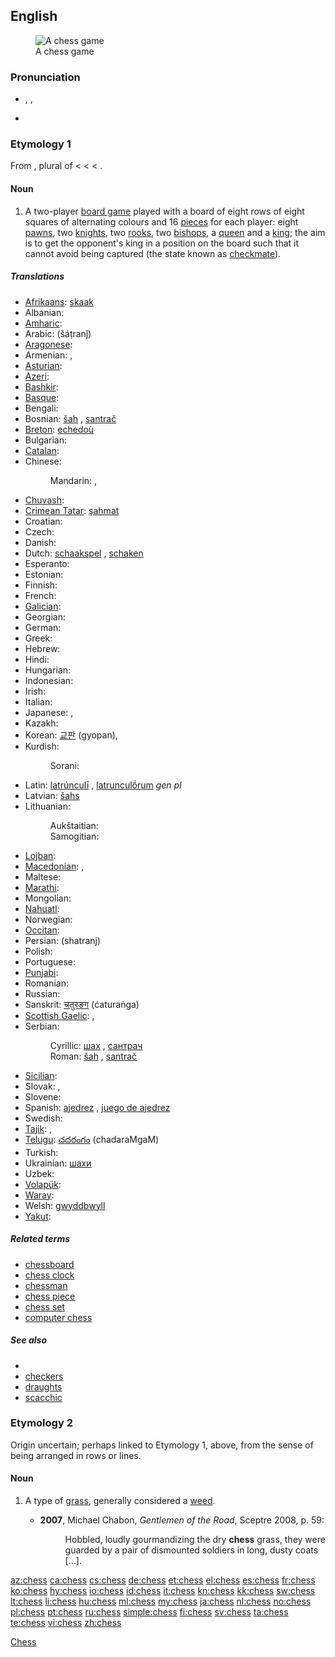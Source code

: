 {{wikipedia}}
==English==
[[Image:Checkmate2.jpg|thumb|A chess game]]

===Pronunciation===
* {{enPR|chĕs}}, {{IPA|/ʧɛs/}}, {{SAMPA|/tSEs/}}
* {{rhymes|ɛs}}

===Etymology 1===
From {{etyl|fro}} {{term|esches|lang=fro}}, plural of {{term|eschec|lang=fro}} < {{etyl|VL.}} {{term||tr=*scaccus}} < {{etyl|ar}} {{term|شاه|tr=shah||king in chess|sc=Arab|lang=ar}} < {{etyl|fa}} {{term|شاه|tr=shah|sc=fa-Arab||[[shah]], king|lang=fa}}.

====Noun====
{{en-noun|-}}

# A two-player [[board game]] played with a board of eight rows of eight squares of alternating colours and 16 [[piece]]s for each player: eight [[pawn]]s, two [[knight]]s, two [[rook]]s, two [[bishop]]s, a [[queen]] and a [[king]]; the aim is to get the opponent's king in a position on the board such that it cannot avoid being captured (the state known as [[checkmate]]).

=====Translations=====
{{trans-top|two-player board game}}
* [[Afrikaans]]: [[skaak]]
* Albanian: {{t-|sq|shah|xs=Albanian}}
* [[Amharic]]: {{t|am|ሰንጠረዥ|tr=sänət'äräžə|sc=Ethi}}
* Arabic: {{Arab|[[شطرنج]]}} (šáṭranǰ) {{m}}
* [[Aragonese]]: {{t|an|axedrez|xs=Aragonese}}
* Armenian: {{t-|hy|շախմատ|tr=šaxmat}}, {{qualifier|rare}} {{t-|hy|ճատրակ|tr=č̣atrak}}
* [[Asturian]]: {{t|ast|axedrez|xs=Asturian}}
* [[Azeri]]: {{t+|az|şahmat|xs=Azeri}}
* [[Bashkir]]: {{tø|ba|шахмат|tr=šaxmat|sc=Cyrl|xs=Bashkir}}
* [[Basque]]: {{t|eu|xake|xs=Basque}}
* Bengali: {{t|bn|দাবা|sc=Beng|xs=Bengali}}
* Bosnian: [[šah]] {{m}}, [[santrač]] {{m}} {{qualifier|poetic}}
* [[Breton]]: [[echedoù]] {{p}}
* Bulgarian: {{t-|bg|шах|m|tr=šah}}
* [[Catalan]]: {{t+|ca|escacs}} {{p}}
* Chinese:
*: Mandarin: {{t-|cmn|棋|tr=qí|sc=Hani}},  {{t|cmn|西洋棋|tr=xīyángqí|sc=Hani}}
* [[Chuvash]]: {{tø|cv|шахмат|tr=šaxmat|sc=Cyrl}}
* [[Crimean Tatar]]: [[şahmat]]
* Croatian: {{t-|hr|šah|m}}
* Czech: {{t+|cs|šachy|m|p}}
* Danish: {{t-|da|skak|c}}
* Dutch: [[schaakspel]] {{n}} <!--"schaken" = “to play chess”-->, [[schaken]] <!--it's a verb, but it's still the standard name of the sport/game-->
* Esperanto: {{t-|eo|ŝako|xs=Esperanto}}
* Estonian: {{t+|et|male}}
* Finnish: {{t+|fi|shakki}}
* French: {{t+|fr|échecs|m|p}}
* [[Galician]]: {{t-|gl|xadrez|m|xs=Galician}}
* Georgian: {{t-|ka|ჭადრაკი|tr=čadraki|sc=Geor|xs=Georgian}}
* German: {{t+|de|Schach|n}}
* Greek: {{t+|el|σκάκι|n|tr=skáki}}
* Hebrew: {{t+|he|שחמט|m|alt=שַׁחְמָט|tr=shakhmát}}
* Hindi: {{t+|hi|शतरंज|f|tr=śatrãñj|xs=Hindi}}
* Hungarian: {{t+|hu|sakk}}
* Indonesian: {{t+|id|catur|xs=Indonesian}}
* Irish: {{t+|ga|ficheall|f|xs=Irish}}
* Italian: {{t+|it|scacchi|m|p}}
* Japanese: {{t-|ja|西洋将棋|tr=せいようしょうぎ, seiyōshōgi}},  {{t+|ja|チェス|tr=chesu}}
* Kazakh: {{t|kk|шахмат|tr=šaxmat|sc=Cyrl|xs=Kazakh}}
* Korean: [[교판]] (gyopan), {{t|ko|체스|tr=cheseu|sc=Kore}}
* Kurdish:
*: Sorani: {{t|ku|شه‌تڕه‌نج|tr=shatranj|sc=ku-Arab}}
{{trans-mid}}
* Latin: [[latrunculi|latrúnculī]] {{m|p}}, [[latrunculorum|latrunculṓrum]] ''gen pl''
* Latvian: [[šahs]]
* Lithuanian:
*: Aukštaitian: {{t|lt|šachmatai|m|p|alt=šachmãtai|xs=Lithuanian}}
*: Samogitian: {{tø|bat-smg|šachmatā|m|p|xs=Samogitian}}
* [[Lojban]]: {{t|jbo|caxmati|xs=Lojban}}
* [[Macedonian]]: {{t-|mk|шах|m|tr=šah}},  {{t-|mk|шах}}
* Maltese: {{t-|mt|ċess|xs=Maltese}}
* [[Marathi]]: {{t|mr|बुद्धिबळ|sc=Deva|xs=Marathi}}
* Mongolian: {{t|mn|шатар|sc=Cyrl|xs=Mongolian}}
* [[Nahuatl]]: {{t-|nah|cuappatōlli|xs=Nahuatl}}
* Norwegian: {{t+|no|sjakk|m}}
* [[Occitan]]: {{t-|oc|escacs|m|p|xs=Occitan}}
* Persian: {{fa-Arab|[[شطرنج]]}} (shatranj)
* Polish: {{t+|pl|szachy|m|p}}
* Portuguese: {{t+|pt|xadrez|m}}
* [[Punjabi]]: {{qualifier|Gurmukhi}} {{t|pa|ਸ਼ਤਰੰਜ|sc=pa-Arab|xs=Punjabi}}
* Romanian: {{t+|ro|şah|n}}
* Russian: {{t+|ru|шахматы|p|tr=šáxmaty}}
* Sanskrit: [[चतुरङग]] (ćaturaṅga)
* [[Scottish Gaelic]]: {{t-|gd|tàileasg|m|xs=Scottish Gaelic}},  {{t-|gd|fidhcheall|m|xs=Scottish Gaelic}}
* Serbian:
*: Cyrillic: [[шах]] {{m}}, [[сантрач]] {{m}} {{qualifier|poetic}}
*: Roman: [[šah]] {{m}}, [[santrač]] {{m}} {{qualifier|poetic}}
* [[Sicilian]]: {{t-|scn|scacchi|xs=Sicilian}}
* Slovak: {{t-|sk|šach|m}}, {{t-|sk|šachy|m|p}}
* Slovene: {{t+|sl|šah|m}}
* Spanish: [[ajedrez]] {{m}}, [[juego de ajedrez]] {{m}}
* Swedish: {{t+|sv|schack}}
* [[Tajik]]: {{t|tg|шатранҷ|tr=šatranç|sc=Cyrl|xs=Tajik}},  {{t|tg|шоҳмот|tr=šoxmot|sc=Cyrl|xs=Tajik}}
* [[Telugu]]: [[చదరంగం]] (chadaraMgaM)
* Turkish: {{t+|tr|satranç}}
* Ukrainian: [[шахи]]
* Uzbek: {{t|uz|shaxmat|xs=Uzbek}}
* [[Volapük]]: {{t|vo|cög}}
* [[Waray]]: {{tø|war|chess}}
* Welsh: [[gwyddbwyll]] {{f}}
* [[Yakut]]: {{tø|sah|саахымат|tr=saaxımat|sc=Cyrl}}
{{trans-bottom}}

=====Related terms=====
* [[chessboard]]
* [[chess clock]]
* [[chessman]]
* [[chess piece]]
* [[chess set]]
* [[computer chess]]

=====See also=====
{{wikibooks}}
* {{list|en|chess pieces}}
* [[checkers]]
* [[draughts]]
* [[scacchic]]

===Etymology 2===
Origin uncertain; perhaps linked to Etymology 1, above, from the sense of being arranged in rows or lines.

====Noun====
{{en-noun|chesses}}

# {{context|now|_|chiefly|US}} A type of [[grass]], generally considered a [[weed]].
#* '''2007''', Michael Chabon, ''Gentlemen of the Road'', Sceptre 2008, p. 59:
#*: Hobbled, loudly gourmandizing the dry '''chess''' grass, they were guarded by a pair of dismounted soldiers in long, dusty coats [...].

[[Category:Chess| Chess]]

[[az:chess]]
[[ca:chess]]
[[cs:chess]]
[[de:chess]]
[[et:chess]]
[[el:chess]]
[[es:chess]]
[[fr:chess]]
[[ko:chess]]
[[hy:chess]]
[[io:chess]]
[[id:chess]]
[[it:chess]]
[[kn:chess]]
[[kk:chess]]
[[sw:chess]]
[[lt:chess]]
[[li:chess]]
[[hu:chess]]
[[ml:chess]]
[[my:chess]]
[[ja:chess]]
[[nl:chess]]
[[no:chess]]
[[pl:chess]]
[[pt:chess]]
[[ru:chess]]
[[simple:chess]]
[[fi:chess]]
[[sv:chess]]
[[ta:chess]]
[[te:chess]]
[[vi:chess]]
[[zh:chess]]